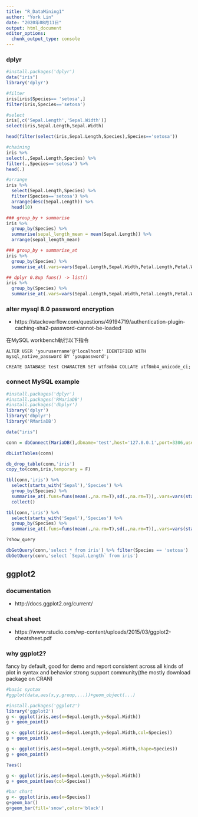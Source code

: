 ```yaml
---
title: "R_DataMining1"
author: "York Lin"
date: "2020年08月11日"
output: html_document
editor_options: 
  chunk_output_type: console
---
```


### dplyr
```R
#install.packages('dplyr')
data("iris")
library('dplyr')

#filter
iris[iris$Species== 'setosa',]
filter(iris,Species=='setosa')

#select
iris[,c('Sepal.Length','Sepal.Width')]
select(iris,Sepal.Length,Sepal.Width)

head(filter(select(iris,Sepal.Length,Species),Species=='setosa'))

#chaining
iris %>%
select(.,Sepal.Length,Species) %>%
filter(.,Species=='setosa') %>%
head(.)

#arrange
iris %>%
  select(Sepal.Length,Species) %>%
  filter(Species=='setosa') %>%
  arrange(desc(Sepal.Length)) %>%
  head(10)

### group_by + summarise
iris %>%
  group_by(Species) %>%
  summarise(sepal_length_mean = mean(Sepal.Length)) %>%
  arrange(sepal_length_mean)

### group_by + summarise_at
iris %>%
  group_by(Species) %>%
  summarise_at(.vars=vars(Sepal.Length,Sepal.Width,Petal.Length,Petal.Width),.funs=funs(mean,median,max,min,sd))

## dplyr 0.8up funs() -> list()
iris %>%
  group_by(Species) %>%
  summarise_at(.vars=vars(Sepal.Length,Sepal.Width,Petal.Length,Petal.Width),.funs=list(mean,median,min,max))
```


### alter mysql 8.0 password encryption
- https://stackoverflow.com/questions/49194719/authentication-plugin-caching-sha2-password-cannot-be-loaded

在MySQL workbench執行以下指令
```
ALTER USER 'yourusername'@'localhost' IDENTIFIED WITH mysql_native_password BY 'youpassword';

CREATE DATABASE test CHARACTER SET utf8mb4 COLLATE utf8mb4_unicode_ci;
```
### connect MySQL example
```R
#install.packages('dplyr')
#install.packages('RMariaDB')
#install.packages('dbplyr')
library('dplyr')
library('dbplyr')
library('RMariaDB')

data("iris")

conn = dbConnect(MariaDB(),dbname='test',host='127.0.0.1',port=3306,user='root',password='pythonetl')

dbListTables(conn)

db_drop_table(conn,'iris')
copy_to(conn,iris,temporary = F)

tbl(conn,'iris') %>%
  select(starts_with('Sepal'),'Species') %>%
  group_by(Species) %>%
  summarise_at(.funs=funs(mean(.,na.rm=T),sd(.,na.rm=T)),.vars=vars(starts_with('Sepal'))) %>%
  collect()

tbl(conn,'iris') %>%
  select(starts_with('Sepal'),'Species') %>%
  group_by(Species) %>%
  summarise_at(.funs=funs(mean(.,na.rm=T),sd(.,na.rm=T)),.vars=vars(starts_with('Sepal'))) %>% show_query()

?show_query

dbGetQuery(conn,'select * from iris') %>% filter(Species == 'setosa')
dbGetQuery(conn,'select `Sepal.Length` from iris')
```


## ggplot2
### documentation
- http://docs.ggplot2.org/current/

### cheat sheet
- https://www.rstudio.com/wp-content/uploads/2015/03/ggplot2-cheatsheet.pdf

### why ggplot2?
fancy by default, good for demo and report 
consistent across all kinds of plot in syntax and behavior
strong support community(the mostly download package on CRAN)

```R
#basic syntax
#ggplot(data,aes(x,y,group,...))+geom_object(...)

#install.packages('ggplot2')
library('ggplot2')
g <- ggplot(iris,aes(x=Sepal.Length,y=Sepal.Width))
g + geom_point()

g <- ggplot(iris,aes(x=Sepal.Length,y=Sepal.Width,col=Species))
g + geom_point()

g <- ggplot(iris,aes(x=Sepal.Length,y=Sepal.Width,shape=Species))
g + geom_point()

?aes()

g <- ggplot(iris,aes(x=Sepal.Length,y=Sepal.Width))
g + geom_point(aes(col=Species))

#bar chart
g <- ggplot(iris,aes(x=Species))
g+geom_bar()
g+geom_bar(fill='snow',color='black')
```
